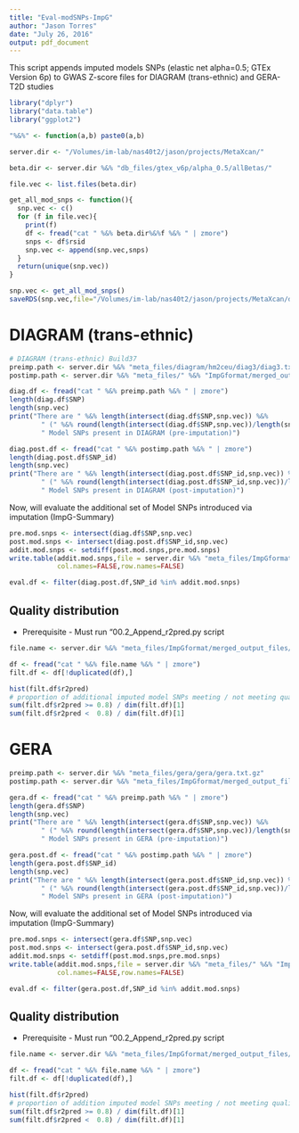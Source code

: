 ```yaml
---
title: "Eval-modSNPs-ImpG"
author: "Jason Torres"
date: "July 26, 2016"
output: pdf_document
---
```


This script appends imputed models SNPs (elastic net alpha=0.5; GTEx Version 6p) to GWAS Z-score files for DIAGRAM (trans-ethnic) and GERA-T2D studies 


```r

library("dplyr")
library("data.table")
library("ggplot2")

"%&%" <- function(a,b) paste0(a,b)

server.dir <- "/Volumes/im-lab/nas40t2/jason/projects/MetaXcan/"

beta.dir <- server.dir %&% "db_files/gtex_v6p/alpha_0.5/allBetas/"

```



```r

file.vec <- list.files(beta.dir)

get_all_mod_snps <- function(){
  snp.vec <- c()
  for (f in file.vec){
    print(f)
    df <- fread("cat " %&% beta.dir%&%f %&% " | zmore")
    snps <- df$rsid
    snp.vec <- append(snp.vec,snps)
  }
  return(unique(snp.vec))
}

snp.vec <- get_all_mod_snps()
saveRDS(snp.vec,file="/Volumes/im-lab/nas40t2/jason/projects/MetaXcan/db_files/gtex_v6p/alpha_0.5/allBetas/all_tw_modSNPs.RDS")
```


# DIAGRAM (trans-ethnic) 

```r

# DIAGRAM (trans-ethnic) Build37
preimp.path <- server.dir %&% "meta_files/diagram/hm2ceu/diag3/diag3.txt.gz" 
postimp.path <- server.dir %&% "meta_files/" %&% "ImpGformat/merged_output_files/" %&% "impG_DIAGRAM/file/merged.imz.gz"

```



```r

diag.df <- fread("cat " %&% preimp.path %&% " | zmore")
length(diag.df$SNP)
length(snp.vec)
print("There are " %&% length(intersect(diag.df$SNP,snp.vec)) %&% 
        " (" %&% round(length(intersect(diag.df$SNP,snp.vec))/length(snp.vec),3) %&% ")" %&% 
        " Model SNPs present in DIAGRAM (pre-imputation)")
```


```r

diag.post.df <- fread("cat " %&% postimp.path %&% " | zmore")
length(diag.post.df$SNP_id)
length(snp.vec)
print("There are " %&% length(intersect(diag.post.df$SNP_id,snp.vec)) %&% 
        " (" %&% round(length(intersect(diag.post.df$SNP_id,snp.vec))/length(snp.vec),3) %&% ")" %&% 
        " Model SNPs present in DIAGRAM (post-imputation)")
```

Now, will evaluate the additional set of Model SNPs introduced via imputation (ImpG-Summary)

```r

pre.mod.snps <- intersect(diag.df$SNP,snp.vec)
post.mod.snps <- intersect(diag.post.df$SNP_id,snp.vec)
addit.mod.snps <- setdiff(post.mod.snps,pre.mod.snps)
write.table(addit.mod.snps,file = server.dir %&% "meta_files/ImpGformat/merged_output_files/" %&% "impG_DIAGRAM/model-snps-gained_gtexV6p.txt",sep="\t",quote = FALSE, 
            col.names=FALSE,row.names=FALSE)

eval.df <- filter(diag.post.df,SNP_id %in% addit.mod.snps)


```

## Quality distribution 

* Prerequisite - Must run "00.2\_Append_r2pred.py script 

```r

file.name <- server.dir %&% "meta_files/ImpGformat/merged_output_files/impG_DIAGRAM/" %&% "model-snps-gained_gtexV6p_DIAGRAM.txt.gz"

df <- fread("cat " %&% file.name %&% " | zmore")
filt.df <- df[!duplicated(df),]

hist(filt.df$r2pred)
# proportion of additional imputed model SNPs meeting / not meeting quality threshold of 0.80 
sum(filt.df$r2pred >= 0.8) / dim(filt.df)[1]
sum(filt.df$r2pred <  0.8) / dim(filt.df)[1]


```


# GERA 

```r

preimp.path <- server.dir %&% "meta_files/gera/gera/gera.txt.gz" 
postimp.path <- server.dir %&% "meta_files/ImpGformat/merged_output_files/impG_GERA/file/merged.imz.gz"

```


```r

gera.df <- fread("cat " %&% preimp.path %&% " | zmore")
length(gera.df$SNP)
length(snp.vec)
print("There are " %&% length(intersect(gera.df$SNP,snp.vec)) %&% 
        " (" %&% round(length(intersect(gera.df$SNP,snp.vec))/length(snp.vec),3) %&% ")" %&% 
        " Model SNPs present in GERA (pre-imputation)")
```


```r

gera.post.df <- fread("cat " %&% postimp.path %&% " | zmore")
length(gera.post.df$SNP_id)
length(snp.vec)
print("There are " %&% length(intersect(gera.post.df$SNP_id,snp.vec)) %&% 
        " (" %&% round(length(intersect(gera.post.df$SNP_id,snp.vec))/length(snp.vec),3) %&% ")" %&% 
        " Model SNPs present in GERA (post-imputation)")
```

Now, will evaluate the additional set of Model SNPs introduced via imputation (ImpG-Summary)

```r

pre.mod.snps <- intersect(gera.df$SNP,snp.vec)
post.mod.snps <- intersect(gera.post.df$SNP_id,snp.vec)
addit.mod.snps <- setdiff(post.mod.snps,pre.mod.snps)
write.table(addit.mod.snps,file = server.dir %&% "meta_files/" %&% "ImpGformat/merged_output_files/" %&%  "impG_GERA/model-snps-gained_gtexV6p.txt",sep="\t",quote = FALSE, 
            col.names=FALSE,row.names=FALSE)

eval.df <- filter(gera.post.df,SNP_id %in% addit.mod.snps)


```


## Quality distribution 

* Prerequisite - Must run "00.2\_Append_r2pred.py script  

```r

file.name <- server.dir %&% "meta_files/ImpGformat/merged_output_files/" %&% "impG_GERA/model-snps-gained_gtexV6p_GERA.txt.gz"

df <- fread("cat " %&% file.name %&% " | zmore")
filt.df <- df[!duplicated(df),]

hist(filt.df$r2pred)
# proportion of addition imputed model SNPs meeting / not meeting quality threshold of 0.80 
sum(filt.df$r2pred >= 0.8) / dim(filt.df)[1]
sum(filt.df$r2pred <  0.8) / dim(filt.df)[1]


```

